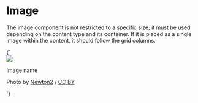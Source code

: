 
<Meta title="Patterns/Image" />

# Image

The image component is not restricted to a specific size; it must be used depending on the content type and its container.
If it is placed as a single image within the content, it should follow the grid columns.

<Preview>
  <Story name="Broadway Tower" parameters={{
    design: figmaConfig('576%3A1')}}>{`
    <div class="image">
      <img src="demo/broadway_tower.jpg">
      <div class="image-details">
        <p class=" padding-vertical-small padding-horizontal-normal caption">Image name</p>
      </div>
      <div class="image-icons margin-vertical-small margin-horizontal-normal has-text-black">
        <i class="icon logo margin-right-small"></i>
        <i class="icon cc-by margin-right-small"></i>
        <i class="icon cc-nc margin-right-small"></i>
      </div>
    </div>
    <p>Photo by <a href="https://en.wikipedia.org/wiki/User:Newton2">Newton2</a> / <a href="https://creativecommons.org/licenses/by/2.5/">CC BY</a></p>
  `}
  </Story>
</Preview>